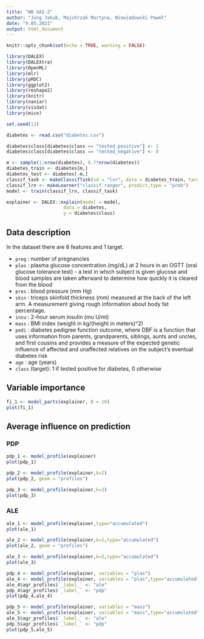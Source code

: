 ```yaml
---
title: "WB XAI-2"
author: "Jung Jakub, Majchrzak Martyna, Niewiadowski Paweł"
date: "9.05.2021"
output: html_document
---
```


```r
knitr::opts_chunk$set(echo = TRUE, warning = FALSE)
```

```r
library(DALEX)
library(DALEXtra)
library(OpenML)
library(mlr)
library(pROC)
library(ggplot2)
library(reshape2)
library(knitr)
library(naniar)
library(visdat)
library(mice)

set.seed(13)

diabetes <- read.csv("diabetes.csv")

diabetes$class[diabetes$class == "tested_positive"] <- 1
diabetes$class[diabetes$class == "tested_negative"] <- 0

```
```r

m <- sample(1:nrow(diabetes), 0.7*nrow(diabetes))
diabetes_train <- diabetes[m,]
diabetes_test <- diabetes[-m,]
classif_task <- makeClassifTask(id = "lvr", data = diabetes_train, target = "class")
classif_lrn <- makeLearner("classif.ranger", predict.type = "prob")
model <- train(classif_lrn, classif_task)

explainer <- DALEX::explain(model = model,
                     data = diabetes,
                     y = diabetes$class)

```


## Data description
In the dataset there are 8 features and 1 target.

- `preg` : number of pregnancies
- `plas` : plasma glucose concentration (mg/dL) at 2 hours in an OGTT (oral glucose tolerance test) - a test in which subject is given glucose and blood samples are taken afterward to determine how quickly it is cleared from the blood
- `pres` : blood pressure (mm Hg)
- `skin` : triceps skinfold thickness (mm) measured at the back of the left arm. A measurement giving rough information about body fat percentage.
- `insu` : 2-hour serum insulin (mu U/ml)
- `mass` : BMI index (weight in kg/(height in meters)^2)
- `pedi` : diabetes pedigree function outcome, where DBF is a function that uses information from parents, grandparents, siblings, aunts and uncles, and first cousins and provides a measure of the expected genetic influence of affected and unaffected relatives on the subject’s eventual diabetes risk
- `age` : age (years)
- `class` (target): 1 if tested positive for diabetes, 0 otherwise

## Variable importance
```r
fi_1 <- model_parts(explainer, B = 10)
plot(fi_1)
```


## Average influence on prediction
### PDP
```r
pdp_1 <- model_profile(explainer)
plot(pdp_1)
```


```r
pdp_2 <- model_profile(explainer,k=2)
plot(pdp_2, geom = "profiles")
```

```r
pdp_3 <- model_profile(explainer,k=3)
plot(pdp_3)
```

### ALE

```r
ale_1 <- model_profile(explainer,type="accumulated")
plot(ale_1)
```

```r
ale_2 <- model_profile(explainer,k=2,type="accumulated")
plot(ale_2, geom = "profiles")
```

```r
ale_3 <- model_profile(explainer,k=3,type="accumulated")
plot(ale_3)
```


```r
pdp_4 <- model_profile(explainer, variables = "plas")
ale_4 <- model_profile(explainer, variables = "plas",type="accumulated")
ale_4$agr_profiles$`_label_` <- "ale"
pdp_4$agr_profiles$`_label_` <- "pdp"
plot(pdp_4,ale_4)
```

```r
pdp_5 <- model_profile(explainer, variables = "mass")
ale_5 <- model_profile(explainer, variables = "mass",type="accumulated")
ale_5$agr_profiles$`_label_` <- "ale"
pdp_5$agr_profiles$`_label_` <- "pdp"
plot(pdp_5,ale_5)
```